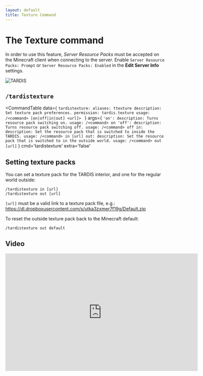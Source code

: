 ```yaml
---
layout: default
title: Texture Command
---
```



# The Texture command

In order to use this feature, _Server Resource Packs_ must be accepted on the Minecraft client when connecting to the server.
Enable `Server Resource Packs: Prompt` or `Server Resource Packs: Enabled` in the **Edit Server Info** settings.

![TARDIS](/images/docs/servertextureson.jpg)

## `/tardistexture`

<CommandTable data={
`tardistexture:
    aliases: ttexture
    description: Set texture pack preferences.
    permission: tardis.texture
    usage: /<command> [on|off|in|out] <url]>
    `
}
args={
    `
    'on':
      description: Turns resource pack switching on.
      usage: /<command> on
    'off':
      description: Turns resource pack switching off.
      usage: /<command> off
    in:
      description: Set the resource pack that is switched to inside the TARDIS.
      usage: /<command> in [url]
    out:
      description: Set the resource pack that is switched to in the outside world.
      usage: /<command> out [url]
    `
}
cmd='tardistexture'
extra='false'
>
</CommandTable>

## Setting texture packs

You can set a texture pack for the TARDIS interior, and one for the regular world outside:

    /tardistexture in [url]
    /tardistexture out [url]

`[url]` must be a valid link to a texture pack file,
e.g.: https://dl.dropboxusercontent.com/s/utka3zxmer7f19g/Default.zip

To reset the outside texture pack back to the Minecraft default:

    /tardistexture out default

## Video

<iframe src="https://player.vimeo.com/video/66056277" width="600" height="366" frameborder="0" webkitallowfullscreen mozallowfullscreen allowfullscreen></iframe>
